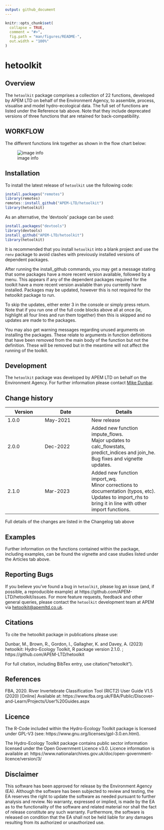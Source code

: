 ```yaml
---
output: github_document
---
```


<!-- index.md is generated from index.Rmd. Please edit that file -->

```r
knitr::opts_chunk$set(
  collapse = TRUE,
  comment = "#>",
  fig.path = "man/figures/README-",
  out.width = "100%"
)
```

# hetoolkit

<!-- badges: start -->
<!-- badges: end -->

## Overview 

The `hetoolkit` package comprises a collection of 22 functions, developed by APEM LTD on behalf of the Environment Agency, to assemble, process, visualise and model hydro-ecological data. The full set of functions are listed under the Reference tab above. Note that they include deprecated versions of three functions that are retained for back-compatibility. 

## WORKFLOW

The different functions link together as shown in the flow chart below:

![image info](./man/figures/FlowChart_v01.png)

## Installation

To install the latest release of `hetoolkit` use the following code:

``` r
install.packages("remotes")
library(remotes)
remotes::install_github("APEM-LTD/hetoolkit")
library(hetoolkit)
```

As an alternative, the 'devtools' package can be used:

``` r
install.packages("devtools")
library(devtools)
install_github("APEM-LTD/hetoolkit")
library(hetoolkit)
```

It is recommended that you install `hetoolkit` into a blank project and use the `renv` package to avoid clashes with previously installed versions of dependent packages.

After running the install_github commands, you may get a message stating that some packages have a more recent version available, followed by a menu. This appears if any of the dependent packages required for the toolkit have a more recent version available than you currently have installed. Packages may be updated, however this is not required for the hetoolkit package to run. 

To skip the updates, either enter 3 in the console or simply press return. Note that if you run one of the full code blocks above all at once (ie, highlight all four lines and run them together) then this is skipped and no updates are made to the packages.

You may also get warning messages regarding unused arguments on installing the packages. These relate to arguments in function definitions that have been removed from the main body of the function but not the definition. These will be removed but in the meantime will not affect the running of the toolkit. 

## Development

The `hetoolkit` package was developed by APEM LTD on behalf on the Environment Agency. For further information please contact [Mike Dunbar](mailto:mike.dunbar@environment-agency.gov.uk).

## Change history

Version | Date     | Details
--------|----------|---------------
1.0.0   | May-2021 | New release
2.0.0   | Dec-2022 | Added new function impute_flows.\
                     Major updates to calc_flowstats, predict_indices and join_he.\
                     Bug fixes and vignette updates.
2.1.0   | Mar-2023 | Added new function import_wq.\
                     Minor corrections to documentation (typos, etc).\
                     Updates to import_rhs to bring it in line with other import functions.

Full details of the changes are listed in the Changelog tab above

## Examples

Further information on the functions contained within the package, including examples, can be found the vignette and case studies listed under the Articles tab above.

## Reporting Bugs

If you believe you’ve found a bug in `hetoolkit`, please log an issue (and, if possible, a reproducible example) at https://github.com/APEM-LTD/hetoolkit/issues. For more feature requests, feedback and other general queries, please contact the `hetoolkit` development team at APEM via [hetoolkit@apemltd.co.uk](mailto:hetoolkit@apemltd.co.uk).

## Citations

To cite the hetoolkit package in publications please use:

Dunbar, M., Brown, R., Gordon, I., Gallagher, K. and Davey, A. (2023) hetoolkit: Hydro-Ecology Toolkit, R package version 2.1.0. ; https://github.com/APEM-LTD/hetoolkit

For full citation, including BibTex entry, use citation("hetoolkit").

## References

FBA, 2020. River Invertebrate Classification Tool (RICT2) User Guide V1.5 (2020) [Online] Available at: https://www.fba.org.uk/FBA/Public/Discover-and-Learn/Projects/User%20Guides.aspx

## Licence

The R-Code included within the Hydro-Ecology Toolkit package is licensed under GPL-V3 (see: https://www.gnu.org/licenses/gpl-3.0.en.html).

The Hydro-Ecology Toolkit package contains public sector information licensed under the Open Government Licence v3.0.  Licence information is available at: https://www.nationalarchives.gov.uk/doc/open-government-licence/version/3/ 

## Disclaimer

This software has been approved for release by the Environment Agency (EA). Although the software has been subjected to review and testing, the EA reserves the right to update the software as needed pursuant to further analysis and review. No warranty, expressed or implied, is made by the EA as to the functionality of the software and related material nor shall the fact of release constitute any such warranty. Furthermore, the software is released on condition that the EA shall not be held liable for any damages resulting from its authorized or unauthorized use.

